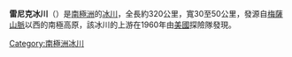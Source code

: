 {{unreferenced|time=2020-05-03T00:31:02+00:00}}
'''雷尼克冰川'''（{{lang-en|Rennick Glacier}}）是[[南極洲|南極洲]]的[[冰川|冰川]]，全長約320公里，寬30至50公里，發源自[[梅薩山脈|梅薩山脈]]以西的南極高原，該冰川的上游在1960年由[[美國|美國]]探險隊發現。

{{coord|75.5|S|160.75|E|type:glacier|display=title}}

{{Antarctica-geo-stub}}
[[Category:南極洲冰川|Category:南極洲冰川]]